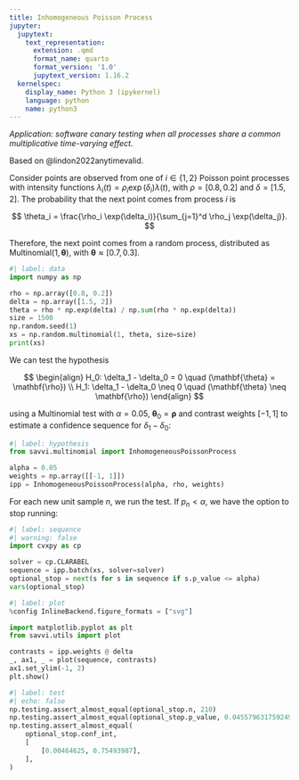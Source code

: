 ```yaml
---
title: Inhomogeneous Poisson Process
jupyter:
  jupytext:
    text_representation:
      extension: .qmd
      format_name: quarto
      format_version: '1.0'
      jupytext_version: 1.16.2
  kernelspec:
    display_name: Python 3 (ipykernel)
    language: python
    name: python3
---
```


_Application: software canary testing when all processes share a common multiplicative time-varying effect._

Based on @lindon2022anytimevalid.

Consider points are observed from one of $i \in \{1, 2\}$ Poisson point processes with intensity functions $\lambda_i(t) = \rho_i \exp(\delta_i) \lambda(t)$, with $\rho = [0.8, 0.2]$ and $\delta = [1.5, 2]$. The probability that the next point comes from process $i$ is

$$
\theta_i = \frac{\rho_i \exp(\delta_i)}{\sum_{j=1}^d \rho_j \exp(\delta_j)}.
$$

Therefore, the next point comes from a random process, distributed as $\mathrm{Multinomial}(1, \mathbf{\theta})$, with $\mathbf{\theta} \approx [0.7, 0.3]$.

```python
#| label: data
import numpy as np

rho = np.array([0.8, 0.2])
delta = np.array([1.5, 2])
theta = rho * np.exp(delta) / np.sum(rho * np.exp(delta))
size = 1500
np.random.seed(1)
xs = np.random.multinomial(1, theta, size=size)
print(xs)
```

We can test the hypothesis

$$
\begin{align}
H_0: \delta_1 - \delta_0 = 0 \quad (\mathbf{\theta} = \mathbf{\rho}) \\
H_1: \delta_1 - \delta_0 \neq 0  \quad (\mathbf{\theta} \neq \mathbf{\rho})
\end{align}
$$

using a Multinomial test with $\alpha = 0.05$, $\mathbf{\theta}_0 = \mathbf{\rho}$ and contrast weights $[-1, 1]$ to estimate a confidence sequence for $\delta_1 - \delta_0$:

```python
#| label: hypothesis
from savvi.multinomial import InhomogeneousPoissonProcess

alpha = 0.05
weights = np.array([[-1, 1]])
ipp = InhomogeneousPoissonProcess(alpha, rho, weights)
```

For each new unit sample $n$, we run the test. If $p_n < \alpha$, we have the option to stop running:

```python
#| label: sequence
#| warning: false
import cvxpy as cp

solver = cp.CLARABEL
sequence = ipp.batch(xs, solver=solver)
optional_stop = next(s for s in sequence if s.p_value <= alpha)
vars(optional_stop)
```

```python
#| label: plot
%config InlineBackend.figure_formats = ["svg"]

import matplotlib.pyplot as plt
from savvi.utils import plot

contrasts = ipp.weights @ delta
_, ax1, _ = plot(sequence, contrasts)
ax1.set_ylim(-1, 2)
plt.show()
```

```python
#| label: test
#| echo: false
np.testing.assert_almost_equal(optional_stop.n, 210)
np.testing.assert_almost_equal(optional_stop.p_value, 0.045579631759249686)
np.testing.assert_almost_equal(
    optional_stop.conf_int,
    [
        [0.00464625, 0.75493987],
    ],
)
```
